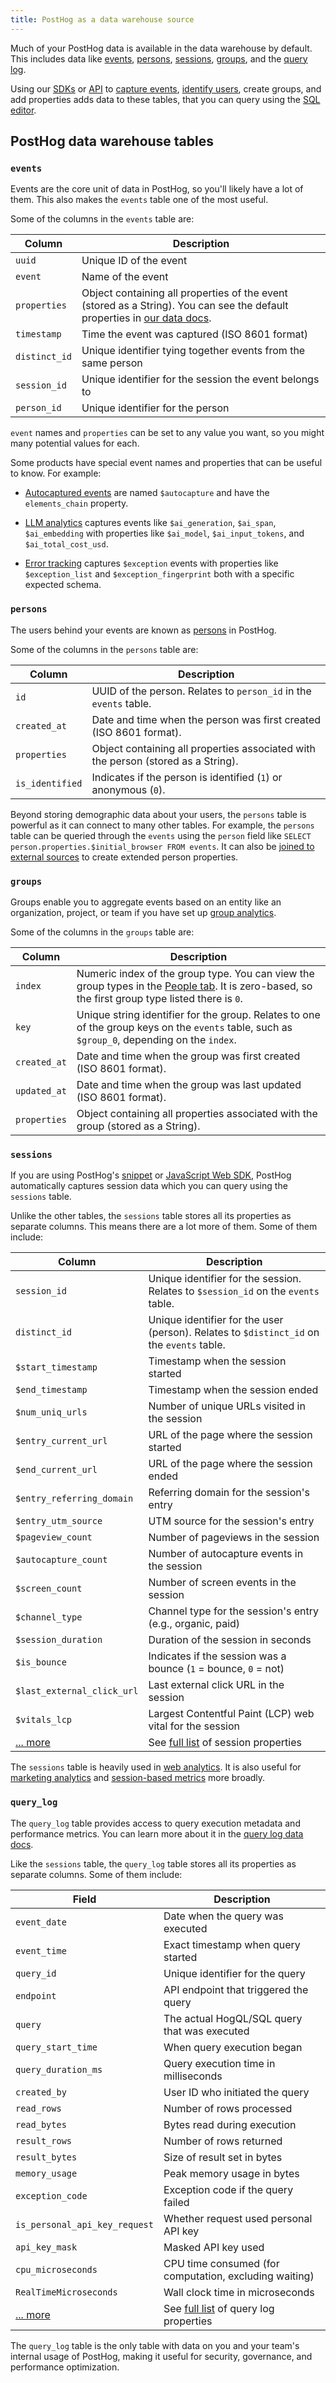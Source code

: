 ```yaml
---
title: PostHog as a data warehouse source
---
```


Much of your PostHog data is available in the data warehouse by default. This includes data like [events](/docs/data/events), [persons](/docs/data/persons), [sessions](/docs/data/sessions), [groups](/docs/product-analytics/group-analytics), and the [query log](/docs/data/query-log).

Using our [SDKs](/docs/libraries) or [API](/docs/api/capture) to [capture events](/docs/getting-started/send-events), [identify users](/docs/getting-started/identify-users), create groups, and add properties adds data to these tables, that you can query using the [SQL editor](/docs/data-warehouse/query).

## PostHog data warehouse tables

### `events`

Events are the core unit of data in PostHog, so you'll likely have a lot of them. This also makes the `events` table one of the most useful. 

Some of the columns in the `events` table are:

| Column         | Description                                                        |
|----------------|--------------------------------------------------------------------|
| `uuid`         | Unique ID of the event                                             |
| `event`        | Name of the event                                                  |
| `properties`   | Object containing all properties of the event (stored as a String). You can see the default properties in [our data docs](/docs/data/events#default-properties). |
| `timestamp`    | Time the event was captured (ISO 8601 format)                      |
| `distinct_id`  | Unique identifier tying together events from the same person       |
| `session_id`   | Unique identifier for the session the event belongs to             |
| `person_id`    | Unique identifier for the person                                   |

`event` names and `properties` can be set to any value you want, so you might many potential values for each.

Some products have special event names and properties that can be useful to know. For example:

- [Autocaptured events](/tutorials/hogql-autocapture) are named `$autocapture` and have the `elements_chain` property.

- [LLM analytics](/docs/llm-analytics) captures events like `$ai_generation`, `$ai_span`, `$ai_embedding` with properties like `$ai_model`, `$ai_input_tokens`, and `$ai_total_cost_usd`.

- [Error tracking](/docs/error-tracking) captures `$exception` events with properties like `$exception_list` and `$exception_fingerprint` both with a specific expected schema.

### `persons`

The users behind your events are known as [persons](/docs/data/persons) in PostHog.

Some of the columns in the `persons` table are:

| Column          | Description                                                                                      |
|-----------------|--------------------------------------------------------------------------------------------------|
| `id`            | UUID of the person. Relates to `person_id` in the `events` table.                                |
| `created_at`    | Date and time when the person was first created (ISO 8601 format).                               |
| `properties`    | Object containing all properties associated with the person (stored as a String).                |
| `is_identified` | Indicates if the person is identified (`1`) or anonymous (`0`).                                  |

Beyond storing demographic data about your users, the `persons` table is powerful as it can connect to many other tables. For example, the `persons` table can be queried through the `events` using the `person` field like `SELECT person.properties.$initial_browser FROM events`. It can also be [joined to external sources](/docs/data-warehouse/join) to create extended person properties.

### `groups`

Groups enable you to aggregate events based on an entity like an organization, project, or team if you have set up [group analytics](/docs/product-analytics/group-analytics).

Some of the columns in the `groups` table are:

| Column        | Description                                                                                                                                                                        |
|-------------- |------------------------------------------------------------------------------------------------------------------------------------------------------------------------------------|
| `index`       | Numeric index of the group type. You can view the group types in the [People tab](https://app.posthog.com/persons). It is zero-based, so the first group type listed there is `0`. |
| `key`         | Unique string identifier for the group. Relates to one of the group keys on the `events` table, such as `$group_0`, depending on the `index`.                                      |
| `created_at`  | Date and time when the group was first created (ISO 8601 format).                                                                                                                  |
| `updated_at`  | Date and time when the group was last updated (ISO 8601 format).                                                                                                                   |
| `properties`  | Object containing all properties associated with the group (stored as a String).                                                                                                   |

### `sessions` 

If you are using PostHog's [snippet](/docs/getting-started/install?tab=snippet) or [JavaScript Web SDK](/docs/libraries/js), PostHog automatically captures session data which you can query using the `sessions` table.

Unlike the other tables, the `sessions` table stores all its properties as separate columns. This means there are a lot more of them. Some of them include:

| Column                      | Description                                                                                  |
|-----------------------------|----------------------------------------------------------------------------------------------|
| `session_id`                | Unique identifier for the session. Relates to `$session_id` on the `events` table.           | 
| `distinct_id`               | Unique identifier for the user (person). Relates to `$distinct_id` on the `events` table.    |
| `$start_timestamp`          | Timestamp when the session started                                                           |
| `$end_timestamp`            | Timestamp when the session ended                                                             |
| `$num_uniq_urls`            | Number of unique URLs visited in the session                                                 |
| `$entry_current_url`        | URL of the page where the session started                                                    |
| `$end_current_url`          | URL of the page where the session ended                                                      |
| `$entry_referring_domain`   | Referring domain for the session's entry                                                     |
| `$entry_utm_source`         | UTM source for the session's entry                                                           |
| `$pageview_count`           | Number of pageviews in the session                                                           |
| `$autocapture_count`        | Number of autocapture events in the session                                                  |
| `$screen_count`             | Number of screen events in the session                                                       |
| `$channel_type`             | Channel type for the session's entry (e.g., organic, paid)                                   |
| `$session_duration`         | Duration of the session in seconds                                                           |
| `$is_bounce`                | Indicates if the session was a bounce (`1` = bounce, `0` = not)                              |
| `$last_external_click_url`  | Last external click URL in the session                                                       |
| `$vitals_lcp`               | Largest Contentful Paint (LCP) web vital for the session                                     |
| [... more](/docs/data/sessions#session-properties) | See [full list](/docs/data/sessions#session-properties) of session properties |

The `sessions` table is heavily used in [web analytics](/docs/web-analytics). It is also useful for [marketing analytics](/docs/web-analytics/marketing-analytics) and [session-based metrics](/tutorials/session-metrics) more broadly.

### `query_log`

The `query_log` table provides access to query execution metadata and performance metrics. You can learn more about it in the [query log data docs](/docs/data/query-log).

Like the `sessions` table, the `query_log` table stores all its properties as separate columns. Some of them include:

| Field                        | Description                                                                            |
|------------------------------|----------------------------------------------------------------------------------------|
| `event_date`                 | Date when the query was executed                                                       |
| `event_time`                 | Exact timestamp when query started                                                     |
| `query_id`                   | Unique identifier for the query                                                        |
| `endpoint`                   | API endpoint that triggered the query                                                  |
| `query`                      | The actual HogQL/SQL query that was executed                                           |
| `query_start_time`           | When query execution began                                                             |
| `query_duration_ms`          | Query execution time in milliseconds                                                   |
| `created_by`                 | User ID who initiated the query                                                        |
| `read_rows`                  | Number of rows processed                                                               |
| `read_bytes`                 | Bytes read during execution                                                            |
| `result_rows`                | Number of rows returned                                                                |
| `result_bytes`               | Size of result set in bytes                                                            |
| `memory_usage`               | Peak memory usage in bytes                                                             |
| `exception_code`             | Exception code if the query failed                                                     |
| `is_personal_api_key_request`| Whether request used personal API key                                                  |
| `api_key_mask`               | Masked API key used                                                                    |
| `cpu_microseconds`           | CPU time consumed (for computation, excluding waiting)                                 |
| `RealTimeMicroseconds`       | Wall clock time in microseconds                                                        |
| [... more](/docs/data/query-log#table-schema) | See [full list](/docs/data/query-log#table-schema) of query log properties |

The `query_log` table is the only table with data on you and your team's internal usage of PostHog, making it useful for security, governance, and performance optimization.
